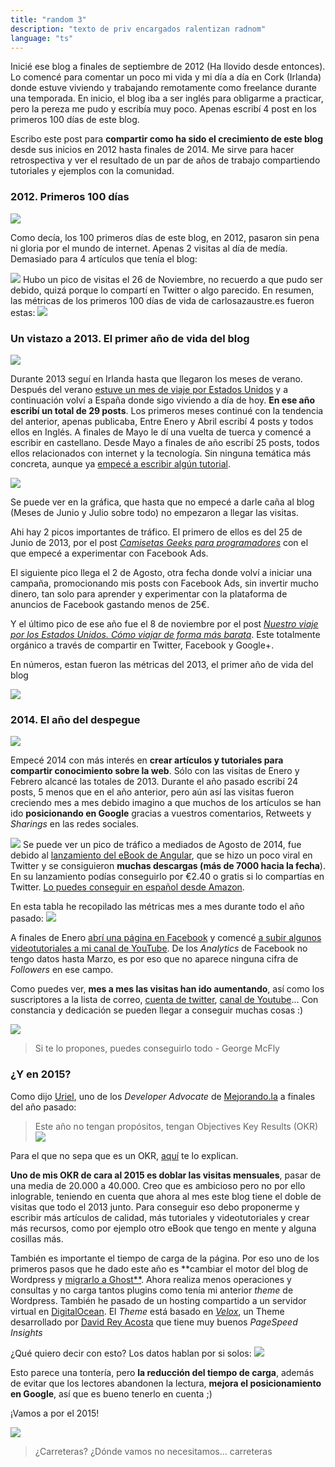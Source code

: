 ```yaml
---
title: "random 3"
description: "texto de priv encargados ralentizan radnom"
language: "ts"
---
```


Inicié ese blog a finales de septiembre de 2012 (Ha llovido desde entonces). Lo comencé para comentar un poco mi vida y mi día a día en Cork (Irlanda) donde estuve viviendo y trabajando remotamente como freelance durante una temporada. En inicio, el blog iba a ser inglés para obligarme a practicar, pero la pereza me pudo y escribía muy poco. Apenas escribí 4 post en los primeros 100 días de este blog.

Escribo este post para **compartir como ha sido el crecimiento de este blog** desde sus inicios en 2012 hasta finales de 2014. Me sirve para hacer retrospectiva y ver el resultado de un par de años de trabajo compartiendo tutoriales y ejemplos con la comunidad.

### 2012. Primeros 100 días

![](/images/2014/Clocktower1885.jpg)

Como decía, los 100 primeros días de este blog, en 2012, pasaron sin pena ni gloria por el mundo de internet. Apenas 2 visitas al día de medía. Demasiado para 4 artículos que tenía el blog:

![](/images/2014/Screen-Shot-2015-01-21-at-17-08-19.png)
Hubo un pico de visitas el 26 de Noviembre, no recuerdo a que pudo ser debido, quizá porque lo compartí en Twitter o algo parecido.
En resumen, las métricas de los primeros 100 días de vida de carlosazaustre.es fueron estas:
![](/images/2014/Screen-Shot-2015-01-22-at-19-43-46.png)

### Un vistazo a 2013. El primer año de vida del blog

![](/images/2014/doc_mrfusion_LENR_cold_fusion.jpg)

Durante 2013 seguí en Irlanda hasta que llegaron los meses de verano. Después del verano [estuve un mes de viaje por Estados Unidos](/viajar-estados-unidos/) y a continuación volví a España donde sigo viviendo a día de hoy.
**En ese año escribí un total de 29 posts**. Los primeros meses continué con la tendencia del anterior, apenas publicaba, Entre Enero y Abril escribí 4 posts y todos ellos en Inglés. A finales de Mayo le dí una vuelta de tuerca y comencé a escribir en castellano. Desde Mayo a finales de año escribí 25 posts, todos ellos relacionados con internet y la tecnología. Sin ninguna temática más concreta, aunque ya [empecé a escribir algún tutorial](/como-crear-una-api-rest-en-node-js/).

![](/images/2014/Screen-Shot-2015-01-22-at-19-57-12.png)

Se puede ver en la gráfica, que hasta que no empecé a darle caña al blog (Meses de Junio y Julio sobre todo) no empezaron a llegar las visitas.

Ahi hay 2 picos importantes de tráfico. El primero de ellos es del 25 de Junio de 2013, por el post _[Camisetas Geeks para programadores](https://carlosazaustre.es/camisetas-geeks-para-programadores/)_ con el que empecé a experimentar con Facebook Ads.

El siguiente pico llega el 2 de Agosto, otra fecha donde volví a iniciar una campaña, promocionando mis posts con Facebook Ads, sin invertir mucho dinero, tan solo para aprender y experimentar con la plataforma de anuncios de Facebook gastando menos de 25€.

Y el último pico de ese año fue el 8 de noviembre por el post _[Nuestro viaje por los Estados Unidos. Cómo viajar de forma más barata](/viajar-estados-unidos/)_. Este totalmente orgánico a través de compartir en Twitter, Facebook y Google+.

En números, estan fueron las métricas del 2013, el primer año de vida del blog

![](/images/2014/Screen-Shot-2015-01-22-at-20-05-54.png)

### 2014. El año del despegue

![](/images/2014/Dmc11.jpg)

Empecé 2014 con más interés en **crear artículos y tutoriales para compartir conocimiento sobre la web**. Sólo con las visitas de Enero y Febrero alcancé las totales de 2013. Durante el año pasado escribí 24 posts, 5 menos que en el año anterior, pero aún así las visitas fueron creciendo mes a mes debido imagino a que muchos de los artículos se han ido **posicionando en Google** gracias a vuestros comentarios, Retweets y _Sharings_ en las redes sociales.

![](/images/2014/2014.png)
Se puede ver un pico de tráfico a mediados de Agosto de 2014, fue debido al [lanzamiento del eBook de Angular](https://amzn.to/2L5m5IR), que se hizo un poco viral en Twitter y se consiguieron **muchas descargas (más de 7000 hacia la fecha**). En su lanzamiento podías conseguirlo por €2.40 o gratis si lo compartías en Twitter. [Lo puedes conseguir en español desde Amazon](https://amzn.to/2L5m5IR).

En esta tabla he recopilado las métricas mes a mes durante todo el año pasado:
![](/images/2014/Screen-Shot-2015-01-22-at-21-22-30.png)

A finales de Enero [abrí una página en Facebook](http://facebook.com/carlosazaustre) y comencé [a subir algunos videotutoriales a mi canal de YouTube](https://www.youtube.com/watch?v=SKoK6braZlk&list=PLUdlARNXMVkl9MJl4r90Z1j1nmAfWEPV3). De los _Analytics_ de Facebook no tengo datos hasta Marzo, es por eso que no aparece ninguna cifra de _Followers_ en ese campo.

Como puedes ver, **mes a mes las visitas han ido aumentando**, así como los suscriptores a la lista de correo, [cuenta de twitter](http://twitter.com/carlosazaustre), [canal de Youtube](https://www.youtube.com/user/azaman1984)... Con constancia y dedicación se pueden llegar a conseguir muchas cosas :)

![](/images/2014/tumblr_m4i2a5wnnM1ruhu4ho1_500.jpg)

> Si te lo propones, puedes conseguirlo todo - George McFly

### ¿Y en 2015?

Como dijo [Uriel](http://twitter.com/thespianartist), uno de los _Developer Advocate_ de [Mejorando.la](http://mejorando.la) a finales del año pasado:

> Este año no tengan propósitos, tengan Objectives Key Results (OKR)
> ![](/images/2014/Screen-Shot-2015-01-22-at-21-33-05.png)

Para el que no sepa que es un OKR, [aquí](https://www.youtube.com/watch?v=_BbhkTOv_98) te lo explican.

**Uno de mis OKR de cara al 2015 es doblar las visitas mensuales**, pasar de una media de 20.000 a 40.000. Creo que es ambicioso pero no por ello inlograble, teniendo en cuenta que ahora al mes este blog tiene el doble de visitas que todo el 2013 junto. Para conseguir eso debo proponerme y escribir más artículos de
calidad, más tutoriales y videotutoriales y crear más recursos, como por ejemplo otro eBook que tengo en mente y alguna cosillas más.

También es importante el tiempo de carga de la página. Por eso uno de los primeros pasos que he dado este año es **cambiar el motor del blog de Wordpress y [migrarlo a Ghost**](/como-migrar-de-wordpress-a-ghost/). Ahora realiza menos operaciones y consultas y no carga tantos plugins como tenía mi anterior _theme_ de Wordpress. También he pasado de un hosting compartido a un servidor virtual en [DigitalOcean](https://www.digitalocean.com/?refcode=f716de9860aa). El _Theme_ está basado en [_Velox_](https://github.com/dreyacosta/velox), un Theme desarrollado por [David Rey Acosta](http://dreyacosta.com/) que tiene muy buenos _PageSpeed Insights_

¿Qué quiero decir con esto? Los datos hablan por si solos:
![](/images/2014/Screen-Shot-2015-01-22-at-21-52-21.png)

Esto parece una tontería, pero **la reducción del tiempo de carga**, además de evitar que los lectores abandonen la lectura, **mejora el posicionamiento en Google**, así que es bueno tenerlo en cuenta ;)

¡Vamos a por el 2015!

![](/images/2014/1191937136_f.jpg)

> ¿Carreteras? ¿Dónde vamos no necesitamos... carreteras
